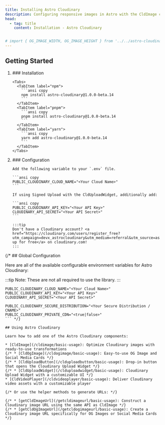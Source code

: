 ```yaml
---
title: Installing Astro Cloudinary
description: Configuring responsive images in Astro with the CldImage component.
head:
  - tag: title
    content: Installation - Astro Cloudinary


# import { OG_IMAGE_WIDTH, OG_IMAGE_HEIGHT } from '../../astro-cloudinary/src/constants/sizes';
---
```





## Getting Started

<Steps>
<ol class="!mt-10">
  <li>
    ### Installation

    <Tabs>
      <TabItem label="npm">
        ```ansi copy
        npm install astro-cloudinary@1.0.0-beta.14
        ```
      </TabItem>
      <TabItem label="pnpm">
        ```ansi copy
        pnpm install astro-cloudinary@1.0.0-beta.14
        ```
      </TabItem>
      <TabItem label="yarn">
        ```ansi copy
        yarn add astro-cloudinary@1.0.0-beta.14
        ```
      </TabItem>
    </Tabs>
  </li>
  <li>
    ### Configuration

    Add the following variable to your `.env` file.

    ```ansi copy
    PUBLIC_CLOUDINARY_CLOUD_NAME="<Your Cloud Name>"
    ```

    If using Signed Upload with the CldUploadWidget, additionally add:

    ```ansi copy
    PUBLIC_CLOUDINARY_API_KEY="<Your API Key>"
    CLOUDINARY_API_SECRET="<Your API Secret>"
    ```

    :::tip
    Don't have a Cloudinary account? <a href="https://cloudinary.com/users/register_free?utm_campaign=devx_astrocloudinary&utm_medium=referral&utm_source=astrocloudinary">Sign up for free</a> on cloudinary.com!
    :::
  </li>
</ol>
</Steps>
{/* 
## Global Configuration

Here are all of the available configurable environment variables for Astro Cloudinary:

:::tip
  Note: These are not all required to use the library.
:::

```ansi copy
PUBLIC_CLOUDINARY_CLOUD_NAME="<Your Cloud Name>"
PUBLIC_CLOUDINARY_API_KEY="<Your API Key>"
CLOUDINARY_API_SECRET="<Your API Secret>"

PUBLIC_CLOUDINARY_SECURE_DISTRIBUTION="<Your Secure Distribution / CNAME>"
PUBLIC_CLOUDINARY_PRIVATE_CDN="<true|false>"
``` */}

## Using Astro Cloudinary

Learn how to add one of the Astro Cloudinary components:

* [CldImage](/cldimage/basic-usage): Optimize Cloudinary images with ready-to-use transformations
{/* * [CldOgImage](/cldogimage/basic-usage): Easy-to-use OG Image and Social Media Cards */}
{/* * [CldUploadButton](/clduploadbutton/basic-usage): Drop-in button that opens the Cloudinary Upload Widget */}
{/* * [CldUploadWidget](/clduploadwidget/basic-usage): Cloudinary Upload Widget with a customizable UI */}
* [CldVideoPlayer](/cldvideoplayer/basic-usage): Deliver Cloudinary video assets with a customizable player

{/* Or use the helper methods to generate URLs: */}

{/* * [getCldImageUrl](/getcldimageurl/basic-usage): Construct a Cloudinary image URL using the same API as CldImage */}
{/* * [getCldOgImageUrl](/getcldogimageurl/basic-usage): Create a Cloudinary image URL specifically for OG Images or Social Media Cards */}